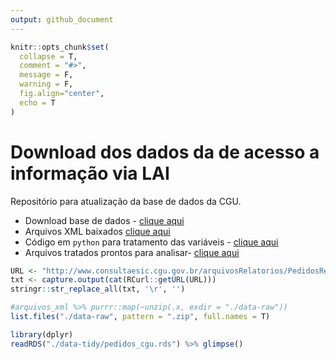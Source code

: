 ```yaml
---
output: github_document
---
```


```r
knitr::opts_chunk$set(
  collapse = T,
  comment = "#>",
  message = F,
  warning = F,
  fig.align="center",
  echo = T
)
```

# Download dos dados da de acesso a informação via LAI

Repositório para atualização da base de dados da CGU.

* Download base de dados - [clique aqui](http://www.consultaesic.cgu.gov.br/busca/_layouts/15/DownloadPedidos/DownloadDados.aspx)
* Arquivos XML baixados [clique aqui](/data-raw)
* Código em `python` para tratamento das variáveis - [clique aqui](/code)
* Arquivos tratados prontos para analisar- [clique aqui](/data-tidy)

```r
URL <- "http://www.consultaesic.cgu.gov.br/arquivosRelatorios/PedidosRespostas/Dicionario-Dados-Exportacao.txt"
txt <- capture.output(cat(RCurl::getURL(URL)))
stringr::str_replace_all(txt, '\r', '')
```

```r
#arquivos_xml %>% purrr::map(~unzip(.x, exdir = "./data-raw"))
list.files("./data-raw", pattern = ".zip", full.names = T) 
```

```r
library(dplyr)
readRDS("./data-tidy/pedidos_cgu.rds") %>% glimpse()
```
